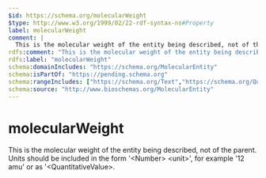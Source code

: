```yaml
---
$id: https://schema.org/molecularWeight
$type: http://www.w3.org/1999/02/22-rdf-syntax-ns#Property
label: molecularWeight
comment: |
  This is the molecular weight of the entity being described, not of the parent. Units should be included in the form '&lt;Number&gt; &lt;unit&gt;', for example '12 amu' or as '&lt;QuantitativeValue&gt;.
rdfs:comment: "This is the molecular weight of the entity being described, not of the parent. Units should be included in the form '&lt;Number&gt; &lt;unit&gt;', for example '12 amu' or as '&lt;QuantitativeValue&gt;."
rdfs:label: "molecularWeight"
schema:domainIncludes: "https://schema.org/MolecularEntity"
schema:isPartOf: "https://pending.schema.org"
schema:rangeIncludes: ["https://schema.org/Text","https://schema.org/QuantitativeValue"]
schema:source: "http://www.bioschemas.org/MolecularEntity"
---
```


# molecularWeight

This is the molecular weight of the entity being described, not of the parent. Units should be included in the form '&lt;Number&gt; &lt;unit&gt;', for example '12 amu' or as '&lt;QuantitativeValue&gt;.

